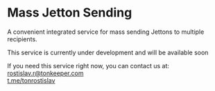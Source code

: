 
# Mass Jetton Sending

A convenient integrated service for mass sending Jettons to multiple recipients.


<Callout type="info" emoji="⚙️">
  This service is currently under development and will be available soon
</Callout>

If you need this service right now, you can contact us at: <br />
[rostislav.r@tonkeeper.com](mailto:rostislav.r@tonkeeper.com) <br />
[t.me/tonrostislav](https://t.me/tonrostislav)
